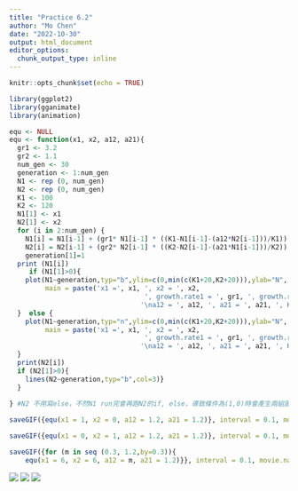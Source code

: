 ```yaml
---
title: "Practice 6.2"
author: "Mo Chen"
date: "2022-10-30"
output: html_document
editor_options: 
  chunk_output_type: inline
---
```


```r
knitr::opts_chunk$set(echo = TRUE)
```

```r
library(ggplot2)
library(gganimate)
library(animation)
```

```r
equ <- NULL
equ <- function(x1, x2, a12, a21){
  gr1 <- 3.2
  gr2 <- 1.1
  num_gen <- 30
  generation <- 1:num_gen
  N1 <- rep (0, num_gen)
  N2 <- rep (0, num_gen)
  K1 <- 100
  K2 <- 120
  N1[1] <- x1 
  N2[1] <- x2
  for (i in 2:num_gen) {
    N1[i] = N1[i-1] + (gr1* N1[i-1] * ((K1-N1[i-1]-(a12*N2[i-1]))/K1)) 
    N2[i] = N2[i-1] + (gr2* N2[i-1] * ((K2-N2[i-1]-(a21*N1[i-1]))/K2)) 
    generation[1]=1
  print (N1[i])
     if (N1[1]>0){
    plot(N1~generation,typ="b",ylim=c(0,min(c(K1+20,K2+20))),ylab="N",
         main = paste('x1 =', x1, ', x2 = ', x2, 
                                  ', growth.rate1 = ', gr1, ', growth.rate2 = ', gr2,
                                 '\na12 = ', a12, ', a21 = ', a21, ', K1 = ', K1, ', K2 = ', K2))
  }  else {
    plot(N1~generation,typ="n",ylim=c(0,min(c(K1+20,K2+20))),ylab="N",
         main = paste('x1 =', x1, ', x2 = ', x2, 
                                  ', growth.rate1 = ', gr1, ', growth.rate2 = ', gr2,
                                 '\na12 = ', a12, ', a21 = ', a21, ', K1 = ', K1, ', K2 = ', K2))
  }
  print(N2[i])
  if (N2[1]>0){
    lines(N2~generation,typ="b",col=3)} 
  }
  
} #N2 不用寫else，不然N1 run完會再跑N2的if, else，導致條件為(1,0)時會產生兩組圖表結果。
```

```r

saveGIF({equ(x1 = 1, x2 = 0, a12 = 1.2, a21 = 1.2)}, interval = 0.1, movie.name = 'D:/R_WD/Git linked/2022RisFUN-Mo/Loops & Functions/1_alone.gif')

saveGIF({equ(x1 = 0, x2 = 1, a12 = 1.2, a21 = 1.2)}, interval = 0.1, movie.name = 'D:/R_WD/Git linked/2022RisFUN-Mo/Loops & Functions/2_alone.gif')

saveGIF({for (m in seq (0.3, 1.2,by=0.3)){
    equ(x1 = 6, x2 = 6, a12 = m, a21 = 1.2)}}, interval = 0.1, movie.name = 'D:/R_WD/Git linked/2022RisFUN-Mo/Loops & Functions/competing_2.gif')

```

![](D:/R_WD/Git linked/2022RisFUN-Mo/Loops & Functions/1_alone.gif)
![](D:/R_WD/Git linked/2022RisFUN-Mo/Loops & Functions/2_alone.gif)
![](D:/R_WD/Git linked/2022RisFUN-Mo/Loops & Functions/competing_2.gif)


